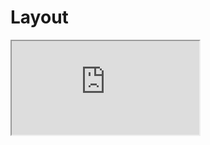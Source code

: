 
<Meta title="Design System/Layout" />

<h1 className="text-center">Layout</h1>


<iframe
  src="https://app.excalidraw.com/l/8fAlU5rbo09/7EwRwVsBIJ5"
  allow="fullscreen"
  allowFullScreen="true"
  className="w-full rounded-md flex m-auto h-96 mt-2"
/>
